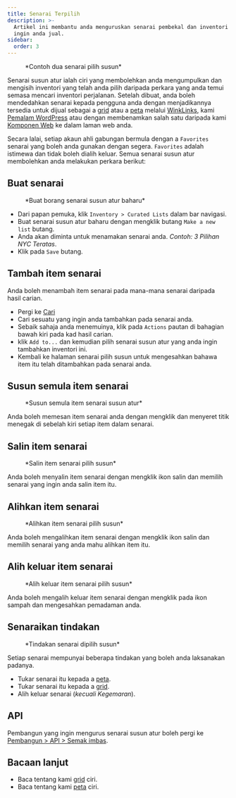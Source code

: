 ```yaml
---
title: Senarai Terpilih
description: >-
  Artikel ini membantu anda menguruskan senarai pembekal dan inventori yang
  ingin anda jual.
sidebar:
  order: 3
---
```


<figure>
  <CloudinaryImage width="700" height="225" resize="scale" quality="best" alt="Senarai susun atur" src="academy/curated-lists" errorImage="noimage_opaque_nyrtl0.png" />

  <figcaption>*Contoh dua senarai pilih susun*</figcaption>
</figure>


Senarai susun atur ialah ciri yang membolehkan anda mengumpulkan dan mengisih inventori yang telah anda pilih daripada perkara yang anda temui semasa mencari inventori perjalanan.
Setelah dibuat, anda boleh mendedahkan senarai kepada pengguna anda dengan menjadikannya tersedia untuk dijual sebagai a [grid](/studio/grids) atau a [peta](/studio/maps) melalui [WinkLinks](/link-manager/wink-links), kami [Pemalam WordPress](/developers/wordpress/) atau dengan membenamkan salah satu daripada kami [Komponen Web](/developers/web-components) ke dalam laman web anda.

Secara lalai, setiap akaun ahli gabungan bermula dengan a `Favorites` senarai yang boleh anda gunakan dengan segera. `Favorites` adalah istimewa dan tidak boleh dialih keluar.
Semua senarai susun atur membolehkan anda melakukan perkara berikut:

## Buat senarai

<figure>
  <CloudinaryImage width="350" height="219" resize="scale" quality="best" alt="Buat senarai susun atur" src="academy/create-curated-list" errorImage="noimage_opaque_nyrtl0.png" />

  <figcaption>*Buat borang senarai susun atur baharu*</figcaption>
</figure>


* Dari papan pemuka, klik `Inventory > Curated Lists` dalam bar navigasi.
* Buat senarai susun atur baharu dengan mengklik butang `Make a new list` butang.
* Anda akan diminta untuk menamakan senarai anda. *Contoh: 3 Pilihan NYC Teratas*.
* Klik pada `Save` butang.

## Tambah item senarai

Anda boleh menambah item senarai pada mana-mana senarai daripada hasil carian.

* Pergi ke [Cari](/studio/search)
* Cari sesuatu yang ingin anda tambahkan pada senarai anda.
* Sebaik sahaja anda menemuinya, klik pada `Actions` pautan di bahagian bawah kiri pada kad hasil carian.
* klik `Add to...` dan kemudian pilih senarai susun atur yang anda ingin tambahkan inventori ini.
* Kembali ke halaman senarai pilih susun untuk mengesahkan bahawa item itu telah ditambahkan pada senarai anda.

## Susun semula item senarai

<figure>
  <CloudinaryImage width="350" height="183" resize="scale" quality="best" alt="Susun semula item senarai susun atur" src="academy/reorder-curated-list" errorImage="noimage_opaque_nyrtl0.png" />

  <figcaption>*Susun semula item senarai susun atur*</figcaption>
</figure>


Anda boleh memesan item senarai anda dengan mengklik dan menyeret titik menegak di sebelah kiri setiap item dalam senarai.

## Salin item senarai

<figure>
  <CloudinaryImage width="450" height="178" resize="scale" quality="best" alt="Salin ke item senarai pilih susun" src="academy/copy-to-curated-list" errorImage="noimage_opaque_nyrtl0.png" />

  <figcaption>*Salin item senarai pilih susun*</figcaption>
</figure>


Anda boleh menyalin item senarai dengan mengklik ikon salin dan memilih senarai yang ingin anda salin item itu.

## Alihkan item senarai

<figure>
  <CloudinaryImage width="450" height="173" resize="scale" quality="best" alt="Alihkan item senarai pilih susun" src="academy/move-to-curated-list" errorImage="noimage_opaque_nyrtl0.png" />

  <figcaption>*Alihkan item senarai pilih susun*</figcaption>
</figure>


Anda boleh mengalihkan item senarai dengan mengklik ikon salin dan memilih senarai yang anda mahu alihkan item itu.

## Alih keluar item senarai

<figure>
  <CloudinaryImage width="350" height="216" resize="scale" quality="best" alt="Alih keluar item senarai pilih susun" src="academy/remove-curated-list-item" errorImage="noimage_opaque_nyrtl0.png" />

  <figcaption>*Alih keluar item senarai pilih susun*</figcaption>
</figure>


Anda boleh mengalih keluar item senarai dengan mengklik pada ikon sampah dan mengesahkan pemadaman anda.

## Senaraikan tindakan

<figure>
  <CloudinaryImage width="350" height="183" resize="scale" quality="best" alt="Tindakan senarai dipilih susun" src="academy/curated-list-actions" errorImage="noimage_opaque_nyrtl0.png" />

  <figcaption>*Tindakan senarai dipilih susun*</figcaption>
</figure>


Setiap senarai mempunyai beberapa tindakan yang boleh anda laksanakan padanya.

* Tukar senarai itu kepada a [peta](/studio/maps).
* Tukar senarai itu kepada a [grid](/studio/grids).
* Alih keluar senarai (*kecuali Kegemaran*).

## API

Pembangun yang ingin mengurus senarai susun atur boleh pergi ke [Pembangun > API > Semak imbas](/developers/apis/#browse-api).

## Bacaan lanjut

* Baca tentang kami [grid](/studio/grids) ciri.
* Baca tentang kami [peta](/studio/maps) ciri.


